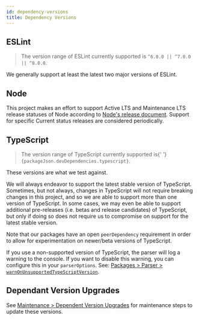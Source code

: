 ```yaml
---
id: dependency-versions
title: Dependency Versions
---
```



## ESLint

> The version range of ESLint currently supported is `^6.0.0 || ^7.0.0 || ^8.0.0`.

We generally support at least the latest two major versions of ESLint.

## Node

This project makes an effort to support Active LTS and Maintenance LTS release statuses of Node according to [Node's release document](https://nodejs.org/en/about/releases).
Support for specific Current status releases are considered periodically.

## TypeScript

<blockquote>
  <p>
    The version range of TypeScript currently supported is{' '}
    <code>{packageJson.devDependencies.typescript}</code>.
  </p>
</blockquote>

These versions are what we test against.

We will always endeavor to support the latest stable version of TypeScript.
Sometimes, but not always, changes in TypeScript will not require breaking changes in this project, and so we are able to support more than one version of TypeScript.
In some cases, we may even be able to support additional pre-releases (i.e. betas and release candidates) of TypeScript, but only if doing so does not require us to compromise on support for the latest stable version.

Note that our packages have an open `peerDependency` requirement in order to allow for experimentation on newer/beta versions of TypeScript.

If you use a non-supported version of TypeScript, the parser will log a warning to the console.
If you want to disable this warning, you can configure this in your `parserOptions`.
See: [Packages > Parser > `warnOnUnsupportedTypeScriptVersion`](../packages/Parser.mdx#warnonunsupportedtypescriptversion).

## Dependant Version Upgrades

See [Maintenance > Dependent Version Upgrades](../maintenance/Dependency_Version_Upgrades.mdx) for maintenance steps to update these versions.
